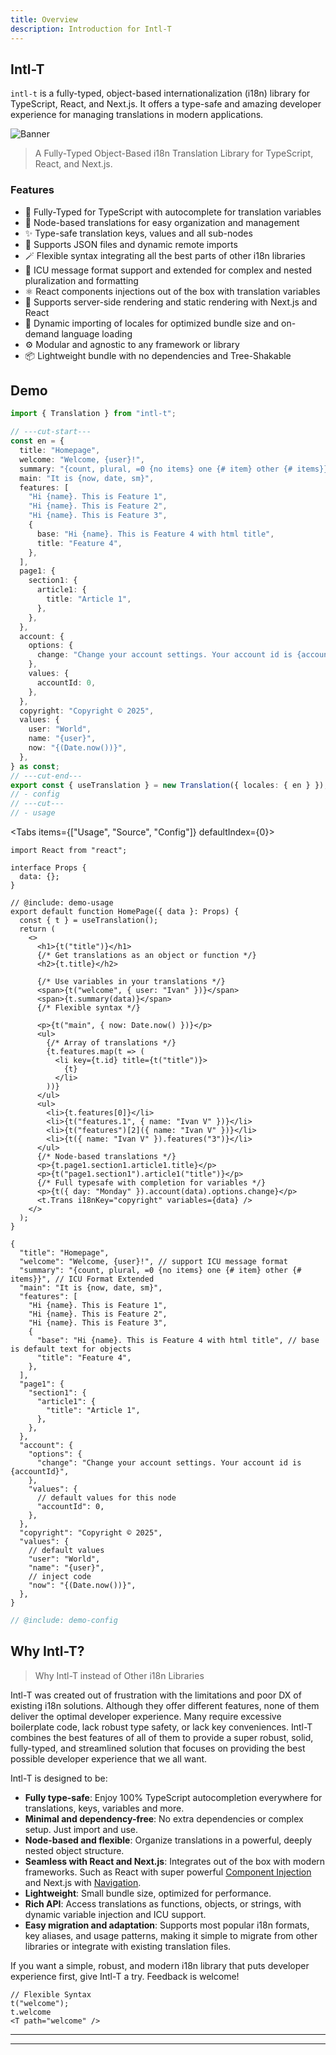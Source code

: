 ```yaml
---
title: Overview
description: Introduction for Intl-T
---
```


## Intl-T

`intl-t` is a fully-typed, object-based internationalization (i18n) library for TypeScript, React, and Next.js. It offers a type-safe and amazing developer experience for managing translations in modern applications.

![Banner](https://raw.githubusercontent.com/nivandres/intl-t/main/assets/banner.webp)

> A Fully-Typed Object-Based i18n Translation Library for TypeScript, React, and Next.js.

<GithubInfo owner="nivandres" repo="intl-t" />

### Features

- 🎯 Fully-Typed for TypeScript with autocomplete for translation variables
- 🌲 Node-based translations for easy organization and management
- ✨ Type-safe translation keys, values and all sub-nodes
- 🚚 Supports JSON files and dynamic remote imports
- 🪄 Flexible syntax integrating all the best parts of other i18n libraries
- 🧩 ICU message format support and extended for complex and nested pluralization and formatting
- ⚛️ React components injections out of the box with translation variables
- 🚀 Supports server-side rendering and static rendering with Next.js and React
- 🔄 Dynamic importing of locales for optimized bundle size and on-demand language loading
- ⚙️ Modular and agnostic to any framework or library
- 📦 Lightweight bundle with no dependencies and Tree-Shakable

## Demo

<div className="hidden">

```ts twoslash include demo
import { Translation } from "intl-t";

// ---cut-start---
const en = {
  title: "Homepage",
  welcome: "Welcome, {user}!",
  summary: "{count, plural, =0 {no items} one {# item} other {# items}}",
  main: "It is {now, date, sm}",
  features: [
    "Hi {name}. This is Feature 1",
    "Hi {name}. This is Feature 2",
    "Hi {name}. This is Feature 3",
    {
      base: "Hi {name}. This is Feature 4 with html title",
      title: "Feature 4",
    },
  ],
  page1: {
    section1: {
      article1: {
        title: "Article 1",
      },
    },
  },
  account: {
    options: {
      change: "Change your account settings. Your account id is {accountId}",
    },
    values: {
      accountId: 0,
    },
  },
  copyright: "Copyright © 2025",
  values: {
    user: "World",
    name: "{user}",
    now: "{(Date.now())}",
  },
} as const;
// ---cut-end---
export const { useTranslation } = new Translation({ locales: { en } });
// - config
// ---cut---
// - usage
```

</div>

<Tabs items={["Usage", "Source", "Config"]} defaultIndex={0}>
  <Tab value="Usage">

```tsx twoslash title="page.tsx"
import React from "react";

interface Props {
  data: {};
}

// @include: demo-usage
export default function HomePage({ data }: Props) {
  const { t } = useTranslation();
  return (
    <>
      <h1>{t("title")}</h1>
      {/* Get translations as an object or function */}
      <h2>{t.title}</h2>

      {/* Use variables in your translations */}
      <span>{t("welcome", { user: "Ivan" })}</span>
      <span>{t.summary(data)}</span>
      {/* Flexible syntax */}

      <p>{t("main", { now: Date.now() })}</p>
      <ul>
        {/* Array of translations */}
        {t.features.map(t => (
          <li key={t.id} title={t("title")}>
            {t}
          </li>
        ))}
      </ul>
      <ul>
        <li>{t.features[0]}</li>
        <li>{t("features.1", { name: "Ivan V" })}</li>
        <li>{t("features")[2]({ name: "Ivan V" })}</li>
        <li>{t({ name: "Ivan V" }).features("3")}</li>
      </ul>
      {/* Node-based translations */}
      <p>{t.page1.section1.article1.title}</p>
      <p>{t("page1.section1").article1("title")}</p>
      {/* Full typesafe with completion for variables */}
      <p>{t({ day: "Monday" }).account(data).options.change}</p>
      <t.Trans i18nKey="copyright" variables={data} />
    </>
  );
}
```

  </Tab>
  <Tab value="Source">

```jsonc title="en.json"
{
  "title": "Homepage",
  "welcome": "Welcome, {user}!", // support ICU message format
  "summary": "{count, plural, =0 {no items} one {# item} other {# items}}", // ICU Format Extended
  "main": "It is {now, date, sm}",
  "features": [
    "Hi {name}. This is Feature 1",
    "Hi {name}. This is Feature 2",
    "Hi {name}. This is Feature 3",
    {
      "base": "Hi {name}. This is Feature 4 with html title", // base is default text for objects
      "title": "Feature 4",
    },
  ],
  "page1": {
    "section1": {
      "article1": {
        "title": "Article 1",
      },
    },
  },
  "account": {
    "options": {
      "change": "Change your account settings. Your account id is {accountId}",
    },
    "values": {
      // default values for this node
      "accountId": 0,
    },
  },
  "copyright": "Copyright © 2025",
  "values": {
    // default values
    "user": "World",
    "name": "{user}",
    // inject code
    "now": "{(Date.now())}",
  },
}
```

  </Tab>
  <Tab value="Config">

```ts twoslash title="translation.ts"
// @include: demo-config
```

  </Tab>
</Tabs>

## Why Intl-T?

> Why Intl-T instead of Other i18n Libraries

Intl-T was created out of frustration with the limitations and poor DX of existing i18n solutions. Although they offer different features, none of them deliver the optimal developer experience. Many require excessive boilerplate code, lack robust type safety, or lack key conveniences. Intl-T combines the best features of all of them to provide a super robust, solid, fully-typed, and streamlined solution that focuses on providing the best possible developer experience that we all want.

Intl-T is designed to be:

- **Fully type-safe**: Enjoy 100% TypeScript autocompletion everywhere for translations, keys, variables and more.
- **Minimal and dependency-free**: No extra dependencies or complex setup. Just import and use.
- **Node-based and flexible**: Organize translations in a powerful, deeply nested object structure.
- **Seamless with React and Next.js**: Integrates out of the box with modern frameworks. Such as React with super powerful [Component Injection](/docs/react#react-component-injection) and Next.js with [Navigation](/docs/next#navigation).
- **Lightweight**: Small bundle size, optimized for performance.
- **Rich API**: Access translations as functions, objects, or strings, with dynamic variable injection and ICU support.
- **Easy migration and adaptation**: Supports most popular i18n formats, key aliases, and usage patterns, making it simple to migrate from other libraries or integrate with existing translation files.

If you want a simple, robust, and modern i18n library that puts developer experience first, give Intl-T a try. Feedback is welcome!

```tsx
// Flexible Syntax
t("welcome");
t.welcome
<T path="welcome" />
```

---

<Cards>
  <Card title="GitHub" href="https://github.com/nivandres/intl-t" />
  <Card title="NPM" href="https://www.npmjs.com/package/intl-t" />
  <Card title="Discord" href="https://discord.gg/5EbCXKpdyw" />
  <Card title="Web" href="https://intl-t.dev/" />
</Cards>

---
